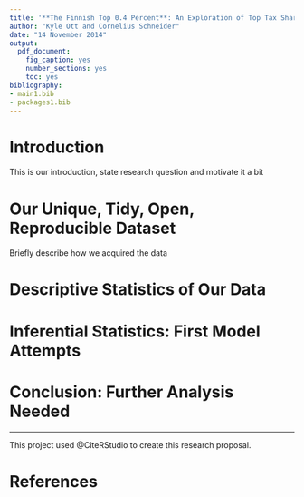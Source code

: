 ```yaml
---
title: '**The Finnish Top 0.4 Percent**: An Exploration of Top Tax Shares in Finland from 2009 to 2013'
author: "Kyle Ott and Cornelius Schneider"
date: "14 November 2014"
output:
  pdf_document:
    fig_caption: yes
    number_sections: yes
    toc: yes
bibliography:
- main1.bib
- packages1.bib
---
```


\pagebreak

# Introduction

This is our introduction, state research question and motivate it a bit

# Our Unique, Tidy, Open, Reproducible Dataset

Briefly describe how we acquired the data

# Descriptive Statistics of Our Data

# Inferential Statistics: First Model Attempts

# Conclusion: Further Analysis Needed

***

This project used @CiteRStudio to create this research proposal.

\pagebreak

# References




